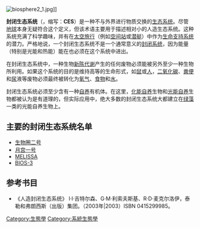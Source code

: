 [[Image:biosphere2_1.jpg|thumb]]]]

'''封闭生态系统'''（{{Lang-en|'''C'''losed '''E'''cological '''S'''ystems}}，缩写：'''CES'''）是一种不与外界进行物质交换的[[生态系统|生态系统]]。尽管[[地球|地球]]本身无疑符合这个定义，但该术语主要用于描述相对小的人造生态系统。这种系统充满了科学趣味，并有在[[太空旅行|太空旅行]]（例如[[空间站|空间站]]或[[潜艇|潜艇]]）中作为[[生命支持系统|生命支持系统]]的潜力。严格地说，一个封闭生态系统不是一个通常意义的[[封闭系统|封闭系统]]，因为能量（特别是光能和热能）能在也必须在这个系统中进出。

在封闭生态系统中，一种生物[[新陈代谢|新陈代谢]]产生的任何废物必须能被另外至少一种生物所利用。如果这个系统的目的是维持高等的生命形式，如[[鼠|鼠]]或[[人|人]]，[[二氧化碳|二氧化碳]]、[[粪便|粪便]]和[[尿|尿]]液等废物必须最终被转化为[[氧气|氧气]]、[[食物|食物]]和[[水|水]]。

封闭生态系统必须至少含有一种[[自养|自养]]有机体。在这里，[[化能自养|化能自养]]生物和[[光能自养|光能自养]]生物都被认为是有道理的，但实际应用中，绝大多数的封闭生态系统大都建立在[[绿藻|绿藻]]一类的光能自养生物上。

==主要的封闭生态系统名单==
*[[生物圈二号|生物圈二号]]
*[[月宫一号|月宫一号]]
*[[MELISSA|MELISSA]]
*[[BIOS-3|BIOS-3]]

==参考书目==
*《人造封闭生态系统》 I·I·吉特尔森、G·M·利索夫斯基、R·D·麦克尔洛伊，泰勒和弗朗西斯（出版）集团。（2003年|2003）ISBN 0415299985。

{{新兴技术}}
{{Ecology-stub}}

[[Category:生態學|Category:生態學]]
[[Category:系統生態學|Category:系統生態學]]